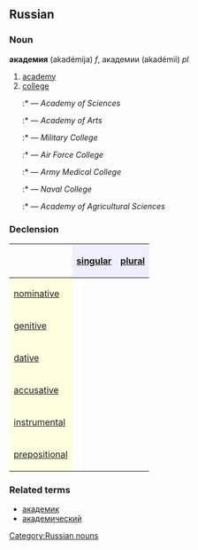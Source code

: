 ==Russian==
[[Category:Russian nouns]]
===Noun===
'''академия''' (akadémija) ''f'', академии (akadémii) ''pl''

#[[academy]]
#[[college]]
#:*{{RUchar|Акаде́мия [[наука|нау́к]]}} — ''Academy of Sciences''
#:*{{RUchar|Акаде́мия [[художество|худо́жеств]]}} — ''Academy of Arts''
#:*{{RUchar|[[военный|Вое́нная]] акаде́мия}} — ''Military College''
#:*{{RUchar|[[военно-воздушный|Вое́нно-возду́шная]] акаде́мия}} — ''Air Force College''
#:*{{RUchar|[[медицинский|Вое́нно-медици́нская]] акаде́мия}} — ''Army Medical College''
#:*{{RUchar|[[военно-морской|Вое́нно-морска́я]] акаде́мия}} — ''Naval College''
#:*{{RUchar|Акаде́мия [[сельскохозяйственный|сельскохозя́йственных]] [[наука|нау́к]]}} — ''Academy of Agricultural Sciences''

===Declension===
{| border="1" cellpadding="4" cellspacing="0"
!
! style="background-color: #EFEFFF" align="center"|[[singular]]
! style="background-color: #EFEFFF" align="center"|[[plural]]
|-
! style="background-color: #FFFFE0" align="left"|[[nominative case|nominative]]
| align="center"|{{RUchar|акаде́мия}}
| align="center"|{{RUchar|акаде́мии}}
|-
! style="background-color: #FFFFE0" align="left"|[[genitive case|genitive]]
| align="center"|{{RUchar|акаде́мии}}
| align="center"|{{RUchar|акаде́мий}}
|-
! style="background-color: #FFFFE0" align="left"|[[dative case|dative]]
| align="center"|{{RUchar|акаде́мии}}
| align="center"|{{RUchar|акаде́миям}}
|-
! style="background-color: #FFFFE0" align="left"|[[accusative case|accusative]]
| align="center"|{{RUchar|акаде́мию}}
| align="center"|{{RUchar|акаде́мии}}
|-
! style="background-color: #FFFFE0" align="left"|[[instrumental case|instrumental]]
| align="center"|{{RUchar|акаде́мией, -ею}}
| align="center"|{{RUchar|акаде́миями}}
|-
! style="background-color: #FFFFE0" align="left"|[[prepositional case|prepositional]]
| align="center"|{{RUchar|об акаде́мии}}
| align="center"|{{RUchar|об акаде́миях}}
|}

===Related terms===
*[[академик]]
*[[академический]]